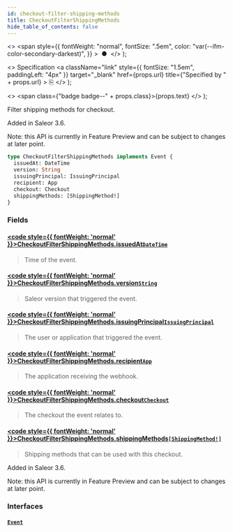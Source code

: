 ```yaml
---
id: checkout-filter-shipping-methods
title: CheckoutFilterShippingMethods
hide_table_of_contents: false
---
```


  <>
    <span
      style={{
        fontWeight: "normal",
        fontSize: ".5em",
        color: "var(--ifm-color-secondary-darkest)",
      }}
    >
      &nbsp;●&nbsp;
    </span>
  </>
);

  <>
    Specification
    <a
      className="link"
      style={{ fontSize: "1.5em", paddingLeft: "4px" }}
      target="\_blank"
      href={props.url}
      title={"Specified by " + props.url}
    >
      ⎘
    </a>
  </>
);

  <>
    <span class={"badge badge--" + props.class}>{props.text}</span>
  </>
);

Filter shipping methods for checkout.

Added in Saleor 3.6.

Note: this API is currently in Feature Preview and can be subject to changes at later point.

```graphql
type CheckoutFilterShippingMethods implements Event {
  issuedAt: DateTime
  version: String
  issuingPrincipal: IssuingPrincipal
  recipient: App
  checkout: Checkout
  shippingMethods: [ShippingMethod!]
}
```

### Fields

#### [<code style={{ fontWeight: 'normal' }}>CheckoutFilterShippingMethods.<b>issuedAt</b></code>](#)<Bullet />[`DateTime`](../../api-reference/scalars/date-time) <Badge class="secondary" text="scalar"/>

> Time of the event.

#### [<code style={{ fontWeight: 'normal' }}>CheckoutFilterShippingMethods.<b>version</b></code>](#)<Bullet />[`String`](../../api-reference/scalars/string) <Badge class="secondary" text="scalar"/>

> Saleor version that triggered the event.

#### [<code style={{ fontWeight: 'normal' }}>CheckoutFilterShippingMethods.<b>issuingPrincipal</b></code>](#)<Bullet />[`IssuingPrincipal`](../../api-reference/unions/issuing-principal) <Badge class="secondary" text="union"/>

> The user or application that triggered the event.

#### [<code style={{ fontWeight: 'normal' }}>CheckoutFilterShippingMethods.<b>recipient</b></code>](#)<Bullet />[`App`](../../api-reference/objects/app) <Badge class="secondary" text="object"/>

> The application receiving the webhook.

#### [<code style={{ fontWeight: 'normal' }}>CheckoutFilterShippingMethods.<b>checkout</b></code>](#)<Bullet />[`Checkout`](../../api-reference/objects/checkout) <Badge class="secondary" text="object"/>

> The checkout the event relates to.

#### [<code style={{ fontWeight: 'normal' }}>CheckoutFilterShippingMethods.<b>shippingMethods</b></code>](#)<Bullet />[`[ShippingMethod!]`](../../api-reference/objects/shipping-method) <Badge class="secondary" text="list"/> <Badge class="secondary" text="object"/>

> Shipping methods that can be used with this checkout.

Added in Saleor 3.6.

Note: this API is currently in Feature Preview and can be subject to changes at later point.

>

### Interfaces

#### [`Event`](../../api-reference/interfaces/event) <Badge class="secondary" text="interface"/>

>
